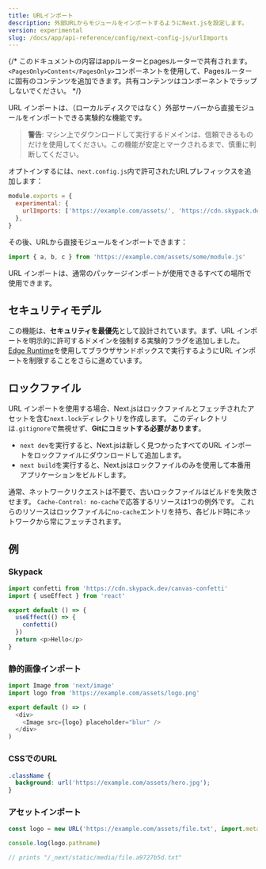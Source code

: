 ```yaml
---
title: URLインポート
description: 外部URLからモジュールをインポートするようにNext.jsを設定します。
version: experimental
slug: /docs/app/api-reference/config/next-config-js/urlImports
---
```


{/* このドキュメントの内容はappルーターとpagesルーターで共有されます。`<PagesOnly>Content</PagesOnly>`コンポーネントを使用して、Pagesルーターに固有のコンテンツを追加できます。共有コンテンツはコンポーネントでラップしないでください。 */}

URL インポートは、（ローカルディスクではなく）外部サーバーから直接モジュールをインポートできる実験的な機能です。

> **警告**: マシン上でダウンロードして実行するドメインは、信頼できるものだけを使用してください。この機能が安定とマークされるまで、慎重に判断してください。

オプトインするには、`next.config.js`内で許可されたURLプレフィックスを追加します：

```js filename="next.config.js"
module.exports = {
  experimental: {
    urlImports: ['https://example.com/assets/', 'https://cdn.skypack.dev'],
  },
}
```

その後、URLから直接モジュールをインポートできます：

```js
import { a, b, c } from 'https://example.com/assets/some/module.js'
```

URL インポートは、通常のパッケージインポートが使用できるすべての場所で使用できます。

## セキュリティモデル

この機能は、**セキュリティを最優先**として設計されています。まず、URL インポートを明示的に許可するドメインを強制する実験的フラグを追加しました。[Edge Runtime](/docs/app/api-reference/edge)を使用してブラウザサンドボックスで実行するようにURL インポートを制限することをさらに進めています。

## ロックファイル

URL インポートを使用する場合、Next.jsはロックファイルとフェッチされたアセットを含む`next.lock`ディレクトリを作成します。
このディレクトリは`.gitignore`で無視せず、**Gitにコミットする必要があります**。

- `next dev`を実行すると、Next.jsは新しく見つかったすべてのURL インポートをロックファイルにダウンロードして追加します。
- `next build`を実行すると、Next.jsはロックファイルのみを使用して本番用アプリケーションをビルドします。

通常、ネットワークリクエストは不要で、古いロックファイルはビルドを失敗させます。
`Cache-Control: no-cache`で応答するリソースは1つの例外です。
これらのリソースはロックファイルに`no-cache`エントリを持ち、各ビルド時にネットワークから常にフェッチされます。

## 例

### Skypack

```js
import confetti from 'https://cdn.skypack.dev/canvas-confetti'
import { useEffect } from 'react'

export default () => {
  useEffect(() => {
    confetti()
  })
  return <p>Hello</p>
}
```

### 静的画像インポート

```js
import Image from 'next/image'
import logo from 'https://example.com/assets/logo.png'

export default () => (
  <div>
    <Image src={logo} placeholder="blur" />
  </div>
)
```

### CSSでのURL

```css
.className {
  background: url('https://example.com/assets/hero.jpg');
}
```

### アセットインポート

```js
const logo = new URL('https://example.com/assets/file.txt', import.meta.url)

console.log(logo.pathname)

// prints "/_next/static/media/file.a9727b5d.txt"
```
